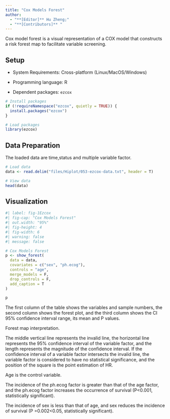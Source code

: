 ```yaml
---
title: "Cox Models Forest"
author:
  - "**[Editor]** Hu Zheng;"
  - "**[Contributors]** "
---
```


Cox model forest is a visual representation of a COX model that constructs a risk forest map to facilitate variable screening.

## Setup

-   System Requirements: Cross-platform (Linux/MacOS/Windows)

-   Programming language: R

-   Dependent packages: `ezcox`

```r
# Install packages
if (!requireNamespace("ezcox", quietly = TRUE)) {
  install.packages("ezcox")
}

# Load packages
library(ezcox)
```

## Data Preparation

The loaded data are time,status and multiple variable factor.

```r
# Load data
data <- read.delim("files/Hiplot/053-ezcox-data.txt", header = T)

# View data
head(data)
```

## Visualization

```r
#| label: fig-1Ezcox
#| fig-cap: "Cox Models Forest"
#| out.width: "95%"
#| fig-height: 4
#| fig-width: 6
#| warning: false
#| message: false

# Cox Models Forest
p <- show_forest(
  data = data,
  covariates = c("sex", "ph.ecog"),
  controls = "age",
  merge_models = F,
  drop_controls = F,
  add_caption = T
)

p
```

The first column of the table shows the variables and sample numbers, the second column shows the forest plot, and the third column shows the CI 95% confidence interval range, its mean and P values.

Forest map interpretation.

The middle vertical line represents the invalid line, the horizontal line represents the 95% confidence interval of the variable factor, and the length represents the magnitude of the confidence interval. If the confidence interval of a variable factor intersects the invalid line, the variable factor is considered to have no statistical significance, and the position of the square is the point estimation of HR.

Age is the control variable.

The incidence of the ph.ecog factor is greater than that of the age factor, and the ph.ecog factor increases the occurrence of survival (P<0.001, statistically significant).

The incidence of sex is less than that of age, and sex reduces the incidence of survival (P =0.002<0.05, statistically significant).

